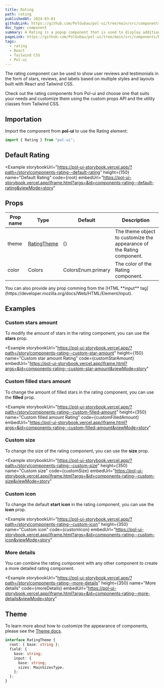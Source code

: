 ```yaml
---
title: Rating
path: rating
publishedAt: 2024-03-01
githubLink: https://github.com/PolGubau/pol-ui/tree/main/src/components/Rating
doc_type: component
summary: A Rating is a popup component that is used to display additional information or actions when the user interacts with a button or a link.
pageLink: https://github.com/PolGubau/pol-ui/tree/main/src/components/Rating
tags:
  - rating
  - React
  - Tailwind CSS
  - Pol-ui
---
```








The rating component can be used to show user reviews and testimonials in the form of stars, reviews, and labels based on multiple styles and layouts built with React and Tailwind CSS.

Check out the rating components from Pol-ui and choose one that suits your needs and customize them using the custom props API and the utility classes from Tailwind CSS.

## Importation

Import the component from **pol-ui** to use the Rating element:

```jsx
import { Rating } from "pol-ui";
```

## Default Rating

<Example
  storybookUrl="https://pol-ui-storybook.vercel.app/?path=/story/components-rating--default-rating"
  height={150}
  name="Default Rating"
  code={root}
  embedUrl="https://pol-ui-storybook.vercel.app/iframe.html?args=&id=components-rating--default-rating&viewMode=story"
>
  <RootCode />
</Example>

## Props

| Prop name | Type                  | Default            | Description                                                           |
| --------- | --------------------- | ------------------ | --------------------------------------------------------------------- |
| theme     | [RatingTheme](#theme) | {}                 | The theme object to customize the appearance of the Rating component. |
| color     | Colors                | ColorsEnum.primary | The color of the Rating component.                                    |

<Callout emoji="💡">
  You can also provide any prop comming from the [HTML **input**
  tag](https://developer.mozilla.org/docs/Web/HTML/Element/input).
</Callout>

## Examples

### Custom stars amount

To modify the amount of stars in the rating component, you can use the **stars** prop.

<Example
  storybookUrl="https://pol-ui-storybook.vercel.app/?path=/story/components-rating--custom-star-amount"
  height={150}
  name="Custom star amount Rating"
  code={customStarAmount}
  embedUrl="https://pol-ui-storybook.vercel.app/iframe.html?args=&id=components-rating--custom-star-amount&viewMode=story"
>
  <CustomStarAmountCode />
</Example>

### Custom filled stars amount

To change the amount of filled stars in the rating component, you can use the **filled** prop.

<Example
  storybookUrl="https://pol-ui-storybook.vercel.app/?path=/story/components-rating--custom-filled-amount"
  height={350}
  name="Custom filled amount Rating"
  code={customFilledAmount}
  embedUrl="https://pol-ui-storybook.vercel.app/iframe.html?args=&id=components-rating--custom-filled-amount&viewMode=story"
>
  <CustomFilledAmountCode />
</Example>

### Custom size

To change the size of the rating component, you can use the **size** prop.

<Example
  storybookUrl="https://pol-ui-storybook.vercel.app/?path=/story/components-rating--custom-size"
  height={350}
  name="Custom size"
  code={customSize}
  embedUrl="https://pol-ui-storybook.vercel.app/iframe.html?args=&id=components-rating--custom-size&viewMode=story"
>
  <CustomSizeCode />
</Example>

### Custom icon

To change the default **start icon** in the rating component, you can use the **icon** prop.

<Example
  storybookUrl="https://pol-ui-storybook.vercel.app/?path=/story/components-rating--custom-icon"
  height={350}
  name="Custom icon"
  code={customIcon}
  embedUrl="https://pol-ui-storybook.vercel.app/iframe.html?args=&id=components-rating--custom-icon&viewMode=story"
>
  <CustomIconCode />
</Example>

### More details

You can combine the rating component with any other component to create a more detailed rating component.

<Example
  storybookUrl="https://pol-ui-storybook.vercel.app/?path=/story/components-rating--more-details"
  height={350}
  name="More details"
  code={moreDetails}
  embedUrl="https://pol-ui-storybook.vercel.app/iframe.html?args=&id=components-rating--more-details&viewMode=story"
>
  <MoreDetailsCode />
</Example>

## Theme

To learn more about how to customize the appearance of components, please see the [Theme docs](/docs/theming).

```ts
interface RatingTheme {
  root: { base: string };
  field: {
    base: string;
    input: {
      base: string;
      sizes: MainSizesType;
    };
  };
}
```

